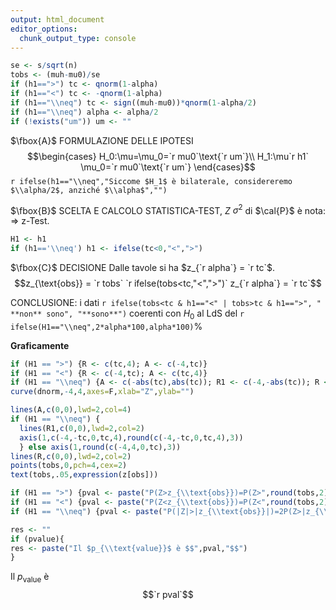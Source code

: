 ```yaml
---
output: html_document
editor_options: 
  chunk_output_type: console
---
```

```r
se <- s/sqrt(n)
tobs <- (muh-mu0)/se
if (h1==">") tc <- qnorm(1-alpha)
if (h1=="<") tc <- -qnorm(1-alpha)
if (h1=="\\neq") tc <- sign((muh-mu0))*qnorm(1-alpha/2)
if (h1=="\\neq") alpha <- alpha/2
if (!exists("um")) um <- ""
```

$\fbox{A}$ FORMULAZIONE DELLE IPOTESI
$$\begin{cases}
H_0:\mu=\mu_0=`r mu0`\text{`r um`}\\
H_1:\mu`r h1` \mu_0=`r mu0`\text{`r um`}
\end{cases}$$
`r ifelse(h1=="\\neq","Siccome $H_1$ è bilaterale, considereremo $\\alpha/2$, anziché $\\alpha$","")`

$\fbox{B}$ SCELTA E CALCOLO STATISTICA-TEST, $Z$
$\sigma^{2}$ di $\cal{P}$ è nota: $\Rightarrow$ z-Test.
\begin{eqnarray*}
 \frac{\hat\mu - \mu_{0}} {\sigma/\sqrt{n}}&\sim&N(0,1)\\
    z_{\text{obs}}
&=& \frac{ (`r muh`- `r mu0`)} {`r s`/\sqrt{`r n`}}
 =  `r tobs`\, .
\end{eqnarray*}

```r
H1 <- h1
if (h1=='\\neq') h1 <- ifelse(tc<0,"<",">")
```
$\fbox{C}$ DECISIONE
Dalle tavole si ha $z_{`r alpha`} = `r tc`$.
$$z_{\text{obs}} = `r tobs` `r ifelse(tobs<tc,"<",">")` z_{`r alpha`} = `r tc`$$

CONCLUSIONE: i dati `r ifelse(tobs<tc & h1=="<" | tobs>tc & h1==">", " **non** sono", "**sono**")` coerenti con $H_{0}$ al LdS del `r ifelse(H1=="\\neq",2*alpha*100,alpha*100)`%

**Graficamente**

```r
if (H1 == ">") {R <- c(tc,4); A <- c(-4,tc)}
if (H1 == "<") {R <- c(-4,tc); A <- c(tc,4)}
if (H1 == "\\neq") {A <- c(-abs(tc),abs(tc)); R1 <- c(-4,-abs(tc)); R <- c(4,abs(tc))}
curve(dnorm,-4,4,axes=F,xlab="Z",ylab="")

lines(A,c(0,0),lwd=2,col=4)
if (H1 == "\\neq") {
  lines(R1,c(0,0),lwd=2,col=2) 
  axis(1,c(-4,-tc,0,tc,4),round(c(-4,-tc,0,tc,4),3))
  } else axis(1,round(c(-4,4,0,tc),3))
lines(R,c(0,0),lwd=2,col=2)
points(tobs,0,pch=4,cex=2)
text(tobs,.05,expression(z[obs]))

```


```r
if (H1 == ">") {pval <- paste("P(Z>z_{\\text{obs}})=P(Z>",round(tobs,2),")=",format(1-pnorm(tobs),digits = 4,scipen=8))}
if (H1 == "<") {pval <- paste("P(Z<z_{\\text{obs}})=P(Z<",round(tobs,2),")=",format(pnorm(tobs),digits = 4,scipen=8))}
if (H1 == "\\neq") {pval <- paste("P(|Z|>|z_{\\text{obs}}|)=2P(Z>|z_{\\text{obs}}|)=2P(Z>|",round(tobs,2),"|)=",format(2*pnorm(-abs(round(tobs,2))),digits = 4,scipen=8))}

res <- ""
if (pvalue){
res <- paste("Il $p_{\\text{value}}$ è $$",pval,"$$")
}
```

Il $p_{\text{value}}$ è
$$`r pval`$$